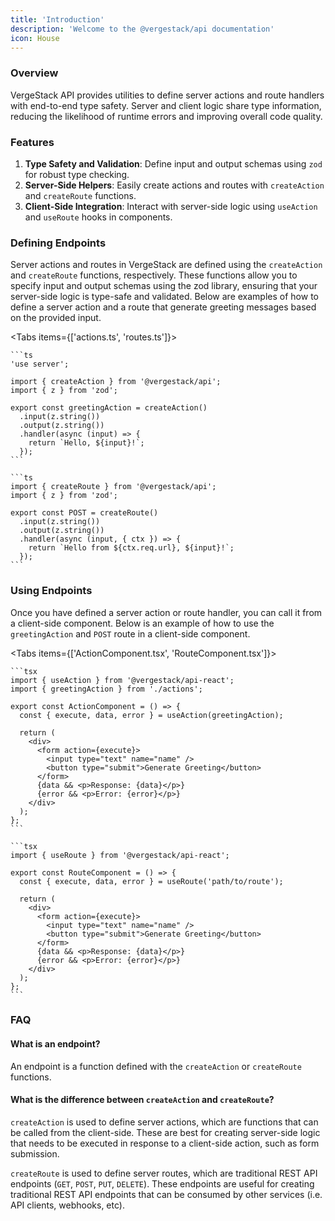 ```yaml
---
title: 'Introduction'
description: 'Welcome to the @vergestack/api documentation'
icon: House
---
```


### Overview

VergeStack API provides utilities to define server actions and route handlers with end-to-end type safety. Server and client logic share type information, reducing the likelihood of runtime errors and improving overall code quality.

### Features

1. **Type Safety and Validation**: Define input and output schemas using `zod` for robust type checking.
2. **Server-Side Helpers**: Easily create actions and routes with `createAction` and `createRoute` functions.
3. **Client-Side Integration**: Interact with server-side logic using `useAction` and `useRoute` hooks in components.

### Defining Endpoints

Server actions and routes in VergeStack are defined using the `createAction` and `createRoute` functions, respectively. These functions allow you to specify input and output schemas using the zod library, ensuring that your server-side logic is type-safe and validated. Below are examples of how to define a server action and a route that generate greeting messages based on the provided input.

<Tabs items={['actions.ts', 'routes.ts']}>
  <Tab value="actions.ts" label="actions.ts">

    ```ts
    'use server';

    import { createAction } from '@vergestack/api';
    import { z } from 'zod';

    export const greetingAction = createAction()
      .input(z.string())
      .output(z.string())
      .handler(async (input) => {
        return `Hello, ${input}!`;
      });
    ```

  </Tab>
  <Tab value="routes.ts" label="routes.ts">

    ```ts
    import { createRoute } from '@vergestack/api';
    import { z } from 'zod';

    export const POST = createRoute()
      .input(z.string())
      .output(z.string())
      .handler(async (input, { ctx }) => {
        return `Hello from ${ctx.req.url}, ${input}!`;
      });
    ```

  </Tab>
</Tabs>

### Using Endpoints

Once you have defined a server action or route handler, you can call it from a client-side component. Below is an example of how to use the `greetingAction` and `POST` route in a client-side component.

<Tabs items={['ActionComponent.tsx', 'RouteComponent.tsx']}>
  <Tab value="ActionComponent.tsx" label="ActionComponent.tsx">

    ```tsx
    import { useAction } from '@vergestack/api-react';
    import { greetingAction } from './actions';

    export const ActionComponent = () => {
      const { execute, data, error } = useAction(greetingAction);

      return (
        <div>
          <form action={execute}>
            <input type="text" name="name" />
            <button type="submit">Generate Greeting</button>
          </form>
          {data && <p>Response: {data}</p>}
          {error && <p>Error: {error}</p>}
        </div>
      );
    };
    ```

  </Tab>
  <Tab value="RouteComponent.tsx" label="RouteComponent.tsx">

    ```tsx
    import { useRoute } from '@vergestack/api-react';

    export const RouteComponent = () => {
      const { execute, data, error } = useRoute('path/to/route');

      return (
        <div>
          <form action={execute}>
            <input type="text" name="name" />
            <button type="submit">Generate Greeting</button>
          </form>
          {data && <p>Response: {data}</p>}
          {error && <p>Error: {error}</p>}
        </div>
      );
    };
    ```

  </Tab>
</Tabs>

### FAQ

#### What is an endpoint?

An endpoint is a function defined with the `createAction` or `createRoute` functions.

#### What is the difference between `createAction` and `createRoute`?

`createAction` is used to define server actions, which are functions that can be called from the client-side. These are best for creating server-side logic that needs to be executed in response to a client-side action, such as form submission.

`createRoute` is used to define server routes, which are traditional REST API endpoints (`GET`, `POST`, `PUT`, `DELETE`). These endpoints are useful for creating traditional REST API endpoints that can be consumed by other services (i.e. API clients, webhooks, etc).
